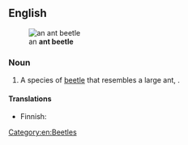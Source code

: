 ==English==
{{wikipedia|Thanasimus formicarius}}
[[File:Ant beetle.jpg|thumb|an '''ant beetle''']]
===Noun===
{{en-noun}}

# A species of [[beetle]] that resembles a large ant, {{taxlink|Thanasimus formicarius|species|noshow=1}}.

====Translations====
{{trans-top|species of beetle}}
* Finnish: {{t|fi|muurahaiskuoriainen}}
{{trans-mid}}
{{trans-bottom}}

[[Category:en:Beetles]]